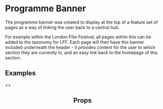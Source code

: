 
<Meta title="2 Pattern Library/1 Structure/Programme Banner" component={ProgrammeBannerTop} />

# Programme Banner

The programme banner was created to display at the top of a feature set of pages as a way of linking the user back to a central hub.

For example within the London Film Festival, all pages within this can be added to the taxonomy for LFF. Each page will then have this banner included underneath the header - it provides context for the user to which section they are currently in, and an easy link back to the homepage of this section.

## Examples 

<Preview>
    <Story name="LFF Example">
        <ProgrammeBannerTop image="https://i.imgur.com/Mp50VE4.png" />
    </Story>
</Preview>

<Preview>
    <Story name="LFF Example with link">
        <ProgrammeBannerTop image="https://i.imgur.com/Mp50VE4.png" link="http://google.com" title="London Film Festival" />
    </Story>
</Preview>

<Preview>
    <Story name="LFF Example with other components">
        <>
            <Header navItems={navItems} quickLinks={quickLinksData} />
            <ProgrammeBannerTop image="https://i.imgur.com/Mp50VE4.png" link="http://google.com" title="London Film Festival" />
            <div style={{
                height: "200vh",
                width: "100%",
                background: "linear-gradient(0deg, rgba(255,255,255,1) 0%, rgba(0,0,0,1) 100%)"
            }}></div>
        </>
    </Story>
</Preview>


<Preview>
    <Story name="No image example">
        <ProgrammeBannerTop />
    </Story>
</Preview>

## Props 

<Props of={ProgrammeBannerTop} />
